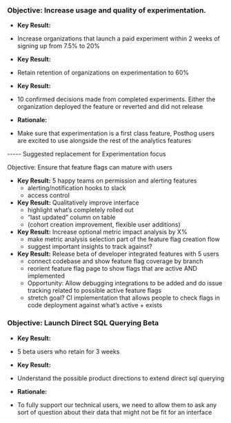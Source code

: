 ### Objective: Increase usage and quality of experimentation. 

* **Key Result:**
 * Increase organizations that launch a paid experiment within 2 weeks of signing up from 7.5% to 20%
* **Key Result:** 
 * Retain retention of organizations on experimentation to 60%
* **Key Result:**
 * 10 confirmed decisions made from completed experiments. Either the organization deployed the feature or reverted and did not release

* **Rationale:**
 * Make sure that experimentation is a first class feature, Posthog users are excited to use alongside the rest of the analytics features


----- Suggested replacement for Experimentation focus

Objective: Ensure that feature flags can mature with users

* **Key Result:** 5 happy teams on permission and alerting features
    - alerting/notification hooks to slack
    - access control
* **Key Result:** Qualitatively improve interface
    - highlight what’s completely rolled out
    - “last updated” column on table
    - (cohort creation improvement, flexible user additions)
* **Key Result:** Increase optional metric impact analysis by X%
    - make metric analysis selection part of the feature flag creation flow
    - suggest important insights to track against?
* **Key Result:** Release beta of developer integrated features with 5 users
    - connect codebase and show feature flag coverage by branch
    - reorient feature flag page to show flags that are active AND implemented
    - Opportunity: Allow debugging integrations to be added and do issue tracking related to possible active feature flags
    - stretch goal? CI implementation that allows people to check flags in code deployment against what’s active + exists



### Objective: Launch Direct SQL Querying Beta

* **Key Result:**
 * 5 beta users who retain for 3 weeks
* **Key Result:**
 * Understand the possible product directions to extend direct sql querying

* **Rationale:**
 * To fully support our technical users, we need to allow them to ask any sort of question about their data that might not be fit for an interface
 
